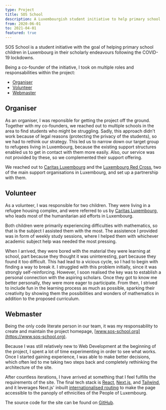 ```yaml
---
type: Project
title: SOS School
description: A Luxembourgish student initiative to help primary school children adversely affected by COVID-19 with their studies
from: 2020-06-01
to: 2021-04-01
featured: true
---
```


SOS School is a student initiative with the goal of helping primary school children in Luxembourg in their scholarly endeavours following the COVID-19 lockdowns.

Being a co-founder of the initiative, I took on multiple roles and responsabilities within the project:

- [Organiser](#organiser)
- [Volunteer](#volunteer)
- [Webmaster](#webmaster)

## Organiser

As an organiser, I was reponsible for getting the project off the ground. Together with my co-founders, we reached out to multiple schools in the area to find students who might be struggling. Sadly, this approach didn't work because of legal reasons (protecting the privacy of the students), so we had to rethink our strategy. This led us to narrow down our target group to refugees living in Luxembourg, because the existing support structures enabled us to get in contact with them more easily. Also, our service was not provided by these, so we complemented their support offering.

We reached out to [Caritas Luxembourg](https://www.caritas.lu) and the [Luxembourg Red Cross](https://www.croix-rouge.lu/en/), two of the main support organisations in Luxembourg, and set up a partnership with them.

## Volunteer

As a volunteer, I was responsible for two children. They were living in a refugee housing complex, and were referred to us by [Caritas Luxembourg](https://www.caritas.lu), who leads most of the humanitarian aid efforts in Luxembourg.

Both children were primarily experiencing difficulties with mathematics, so that is the subject I assisted them with the most. The assistence I provided was in form of weekly study sessions, where I helped them with whichever academic subject help was needed the most pressing.

When I arrived, they were bored with the material they were learning at school, part because they thought it was uninteresting, part because they found it too difficult. This had lead to a vicious cycle, so I had to begin with finding a way to break it. I struggled with this problem initially, since it was strongly self-reinforcing. However, I soon realised the key was to establish a personal connection with the aspiring scholars. Once they got to know me better personally, they were more eager to participate. From then, I strived to include fun in the learning process as much as possible, sparking their creativity by showing them the possibilities and wonders of mathematics in addition to the proposed curriculum.

## Webmaster

Being the only code literate person in our team, it was my responsability to create and maintain the project homepage, [www.sos-school.org](https://www.sos-school.org).

Because I was still relatively new to Web Development at the beginning of the project, I spent a lot of time experimenting in order to see what works. Once I started gaining experience, I was able to make better decisions, which often led to me taking two steps back and completely rethinking the architecture of the site.

After countless iterations, I have arrived at something that I feel fulfills the requirements of the site. The final tech stack is [React](https://reactjs.org), [Next.js](https://nextjs.org), and [Tailwind](https://tailwindcss.com), and it leverages Next.js' inbuilt [internationalised routing](https://nextjs.org/docs/advanced-features/i18n-routing) to make the page accessible to the panoply of ethnicities of the People of Luxembourg.

The source code for the site can be found on [GitHub](https://github.com/sos-school/sos-school).

